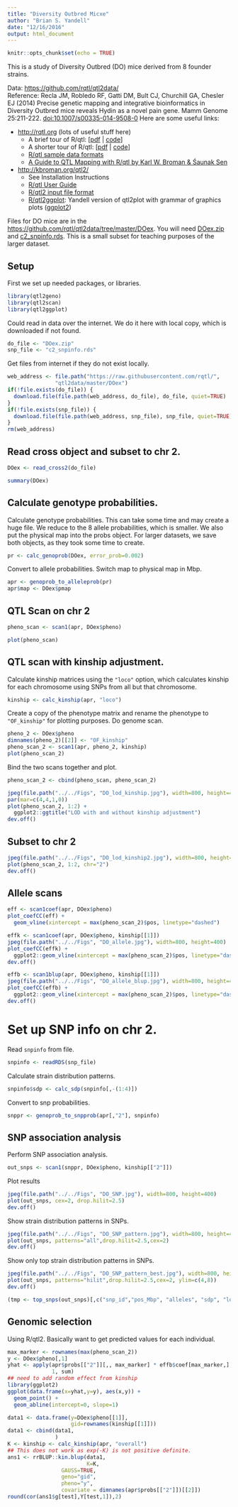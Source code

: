 ```yaml
---
title: "Diversity Outbred Micxe"
author: "Brian S. Yandell"
date: "12/16/2016"
output: html_document
---
```


```r
knitr::opts_chunk$set(echo = TRUE)
```

This is a study of Diversity Outbred (DO) mice derived from 8 founder strains.

Data: <https://github.com/rqtl/qtl2data/>  
Reference: Recla JM, Robledo RF, Gatti DM, Bult CJ, Churchill GA, Chesler EJ (2014) Precise genetic mapping and integrative bioinformatics in Diversity Outbred mice reveals Hydin as a novel pain gene. Mamm Genome 25:211-222. [doi:10.1007/s00335-014-9508-0](http://dx.doi.org/10.1007/s00335-014-9508-0)
Here are some useful links:

- <http://rqtl.org> (lots of useful stuff here)
    + A brief tour of R/qtl: [[pdf](http://rqtl.org/tutorials/rqtltour.pdf) | [code](http://rqtl.org/tutorials/rqtltour.R)]
    + A shorter tour of R/qtl: [[pdf](http://rqtl.org/tutorials/rqtltour2.pdf) | [code](http://rqtl.org/tutorials/rqtltour2.R)]
    + [R/qtl sample data formats](http://rqtl.org/sampledata/)
    + [A Guide to QTL Mapping with R/qtl by Karl W. Broman & Śaunak Sen](http://www.rqtl.org/book/)
- <http://kbroman.org/qtl2/>
    + See Installation Instructions
    + [R/qtl User Guide](http://kbroman.org/qtl2/assets/vignettes/user_guide.html)
    + [R/qtl2 input file format](http://kbroman.org/qtl2/assets/vignettes/input_files.html)
    + [R/qtl2ggplot](https://github.com/byandell/qtl2ggplot): Yandell version of qtl2plot with grammar of graphics plots ([ggplot2](http://ggplot2.org))

Files for DO mice are in the <https://github.com/rqtl/qtl2data/tree/master/DOex>.
You will need [DOex.zip](https://github.com/rqtl/qtl2data/blob/master/DOex/DOex.zip) and [c2_snpinfo.rds](https://github.com/rqtl/qtl2data/blob/master/DOex/c2_snpinfo.rds). This is a small subset for teaching purposes of the larger dataset.

## Setup

First we set up needed packages, or libraries.

```r
library(qtl2geno)
library(qtl2scan)
library(qtl2ggplot)
```

Could read in data over the internet. We do it here with local copy,
which is downloaded if not found.

```r
do_file <- "DOex.zip"
snp_file <- "c2_snpinfo.rds"
```

Get files from internet if they do not exist locally.

```r
web_address <- file.path("https://raw.githubusercontent.com/rqtl/",
               "qtl2data/master/DOex")
if(!file.exists(do_file)) {
  download.file(file.path(web_address, do_file), do_file, quiet=TRUE)
}
if(!file.exists(snp_file)) {
  download.file(file.path(web_address, snp_file), snp_file, quiet=TRUE)
}
rm(web_address)
```

## Read cross object and subset to chr 2.

```r
DOex <- read_cross2(do_file)
```

```r
summary(DOex)
```

## Calculate genotype probabilities.

Calculate genotype probabilities. This can take some time and may create a huge file.
We reduce to the 8 allele probabilities, which is smaller.
We also put the physical map into the probs object.
For larger datasets, we save both objects, as they took some time to create.

```r
pr <- calc_genoprob(DOex, error_prob=0.002)
```

Convert to allele probabilities.
Switch map to physical map in Mbp.

```r
apr <- genoprob_to_alleleprob(pr)
apr$map <- DOex$pmap
```

## QTL Scan on chr 2

```r
pheno_scan <- scan1(apr, DOex$pheno)
```

```r
plot(pheno_scan)
```

## QTL scan with kinship adjustment.

Calculate kinship matrices using the `"loco"` option, which calculates kinship for each chromosome using SNPs from all but that chromosome.

```r
kinship <- calc_kinship(apr, "loco")
```

Create a copy of the phenotype matrix and rename the phenotype to `"OF_kinship"`
for plotting purposes. Do genome scan.

```r
pheno_2 <- DOex$pheno
dimnames(pheno_2)[[2]] <- "OF_kinship"
pheno_scan_2 <- scan1(apr, pheno_2, kinship)
plot(pheno_scan_2)
```

Bind the two scans together and plot.

```r
pheno_scan_2 <- cbind(pheno_scan, pheno_scan_2)
```

```r
jpeg(file.path("../../Figs", "DO_lod_kinship.jpg"), width=800, height=400)
par(mar=c(4,4,1,0))
plot(pheno_scan_2, 1:2) +
  ggplot2::ggtitle("LOD with and without kinship adjustment")
dev.off()
```

## Subset to chr 2

```r
jpeg(file.path("../../Figs", "DO_lod_kinship2.jpg"), width=800, height=400)
plot(pheno_scan_2, 1:2, chr="2")
dev.off()
```

## Allele scans

```r
eff <- scan1coef(apr, DOex$pheno)
plot_coefCC(eff) +
  geom_vline(xintercept = max(pheno_scan_2)$pos, linetype="dashed")
```


```r
effk <- scan1coef(apr, DOex$pheno, kinship[[1]])
jpeg(file.path("../../Figs", "DO_allele.jpg"), width=800, height=400)
plot_coefCC(effk) +
  ggplot2::geom_vline(xintercept = max(pheno_scan_2)$pos, linetype="dashed")
dev.off()
```

```r
effb <- scan1blup(apr, DOex$pheno, kinship[[1]])
jpeg(file.path("../../Figs", "DO_allele_blup.jpg"), width=800, height=400)
plot_coefCC(effb) +
  ggplot2::geom_vline(xintercept = max(pheno_scan_2)$pos, linetype="dashed")
dev.off()
```

# Set up SNP info on chr 2.

Read `snpinfo` from file.

```r
snpinfo <- readRDS(snp_file)
```

Calculate strain distribution patterns.

```r
snpinfo$sdp <- calc_sdp(snpinfo[,-(1:4)])
```

Convert to snp probabilities.

```r
snppr <- genoprob_to_snpprob(apr[,"2"], snpinfo)
```

## SNP association analysis

Perform SNP association analysis.

```r
out_snps <- scan1(snppr, DOex$pheno, kinship[["2"]])
```

Plot results

```r
jpeg(file.path("../../Figs", "DO_SNP.jpg"), width=800, height=400)
plot(out_snps, cex=2, drop.hilit=2.5)
dev.off()
```

Show strain distribution patterns in SNPs.

```r
jpeg(file.path("../../Figs", "DO_SNP_pattern.jpg"), width=800, height=400)
plot(out_snps, patterns="all",drop.hilit=2.5,cex=2)
dev.off()
```

Show only top strain distribution patterns in SNPs.

```r
jpeg(file.path("../../Figs", "DO_SNP_pattern_best.jpg"), width=800, height=400)
plot(out_snps, patterns="hilit",drop.hilit=2.5,cex=2, ylim=c(4,8))
dev.off()
```

```r
(tmp <- top_snps(out_snps)[,c("snp_id","pos_Mbp", "alleles", "sdp", "lod")])
```

## Genomic selection

Using R/qtl2. Basically want to get predicted values for each individual.

```r
max_marker <- rownames(max(pheno_scan_2))
y <- DOex$pheno[,1]
yhat <- apply(apr$probs[["2"]][,, max_marker] * effb$coef[max_marker,],
              1, sum)
## need to add random effect from kinship
library(ggplot2)
ggplot(data.frame(x=yhat,y=y), aes(x,y)) +
  geom_point() +
  geom_abline(intercept=0, slope=1)
```

```r
data1 <- data.frame(y=DOex$pheno[[1]], 
                    gid=rownames(kinship[[1]]))
data1 <- cbind(data1,
               )
K <- kinship <- calc_kinship(apr, "overall")
## This does not work as exp(-K) is not positive definite.
ans1 <- rrBLUP::kin.blup(data1, 
                         K=K, 
                 GAUSS=TRUE, 
                 geno="gid", 
                 pheno="y",
                 covariate = dimnames(apr$probs[["2"]])[[2]])
round(cor(ans1$g[test],Y[test,1]),2)

```


